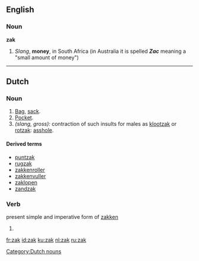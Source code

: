 {{see|Zak}}
==English==

===Noun===
'''zak'''

# ''Slang'', '''money''', in South Africa (in Australia it is spelled ''' ''Zac'' ''' meaning a "small amount of money")

----

==Dutch==

===Noun===
{{nl-noun|zakken|zakje}} {{m}}

# [[bag|Bag]], [[sack]].
# [[pocket|Pocket]].
# ''(slang, gross):'' contraction of such insults for males as [[klootzak]] or [[rotzak]]: [[asshole]].

====Derived terms====
* [[puntzak]]
* [[rugzak]]
* [[zakkenroller]]
* [[zakkenvuller]]
* [[zaklopen]]
* [[zandzak]]

===Verb===
present simple and imperative form of [[zakken]]

# {{defn|Dutch}}

[[Category:Dutch nouns]]

[[fr:zak]]
[[id:zak]]
[[ku:zak]]
[[nl:zak]]
[[ru:zak]]